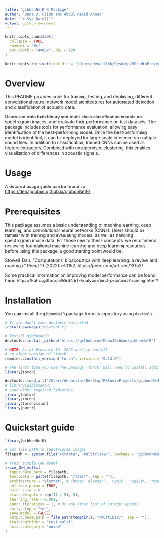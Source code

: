 ```yaml
---
title: "gibbonNetR R Package"
author: "Dena J. Clink and Abdul Hamid Ahmad"
date: "`r Sys.Date()`"
output: github_document
---
```


```r
knitr::opts_chunk$set(
  collapse = TRUE,
  comment = "#>",
  out.width = "400px", dpi = 120
)

knitr::opts_knit$set(root.dir = "/Users/denaclink/Desktop/RStudioProjects/gibbonNetR_notgithub/")
```

# Overview

This README provides code for training, testing, and deploying, different convolutional neural network model architectures for automated detection and classification of acoustic data.

Users can train both binary and multi-class classification models on spectrogram images, and evaluate their performance on test datasets. The package includes tools for performance evaluation, allowing easy identification of the best-performing model. Once the best-performing model is identified, it can be deployed for large-scale inference on multiple sound files. In addition to classification, trained CNNs can be used as feature extractors. Combined with unsupervised clustering, this enables visualization of differences in acoustic signals.

# Usage

A detailed usage guide can be found at: <https://denajgibbon.github.io/gibbonNetR/>

# Prerequisites
This package assumes a basic understanding of machine learning, deep learning, and convolutional neural networks (CNNs). Users should be familiar with training and evaluating models, as well as handling spectrogram image data. For those new to these concepts, we recommend reviewing foundational machine learning and deep learning resources before using this package. a good starting point would be: 

Stowell, Dan. "Computational bioacoustics with deep learning: a review and roadmap." PeerJ 10 (2022): e13152. https://peerj.com/articles/13152/

Some practical information on improving model performance can be found here: https://kahst.github.io/BirdNET-Analyzer/best-practices/training.html#

# Installation

You can install the `gibbonNetR` package from its repository using `devtools`:

```r
# If you don't have devtools installed
install.packages("devtools")

# Install gibbonNetR
devtools::install_github("https://github.com/DenaJGibbon/gibbonNetR")

# NOTE: As of February 15, 2025 need to install 
# an older version of 'torch'
remotes::install_version("torch", version = "0.13.0")

# The first time you use the package 'torch' will need to install additional packages. You can start the process using the following:
library(torch)
```

```r
devtools::load_all("/Users/denaclink/Desktop/RStudioProjects/gibbonNetR")
# library(gibbonNetR)
# Load other required libraries
library(dplyr)
library(torch)
library(torchvision)
library(purrr)
```

# Quickstart guide

```r
library(gibbonNetR)

# Set file path to spectrogram images
filepath <- system.file("extdata", "multiclass/", package = "gibbonNetR")

# Train simple CNN model
train_CNN_multi(
  input.data.path = filepath,
  test.data = paste(filepath, "/test/", sep = ""),
  architecture = "alexnet", # Choose 'alexnet', 'vgg16', 'vgg19', 'resnet18', 'resnet50', or 'resnet152'
  unfreeze.param = TRUE,
  batch_size = 6,
  class_weights = rep((1 / 5), 5),
  learning_rate = 0.001,
  epoch.iterations = 1, # Or any other list of integer epochs
  early.stop = "yes",
  save.model = FALSE,
  output.base.path = file.path(tempdir(), "/MultiDir/", sep = ""),
  trainingfolder = "test_multi",
  noise.category = "noise"
)
```
